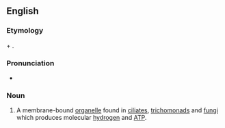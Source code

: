 ==English==

===Etymology===
{{m|en|hydrogen}} + {{m|en|-o-}} {{suffix||some|lang=en}}.

===Pronunciation===
* {{IPA|haɪdɹoʊˈdʒɛnəsoʊm|lang=en}}

===Noun===
{{en-noun}}

# {{lb|en|cytology}} A membrane-bound [[organelle]] found in [[ciliate]]s, [[trichomonad]]s and [[fungi]] which produces molecular [[hydrogen]] and [[ATP]].